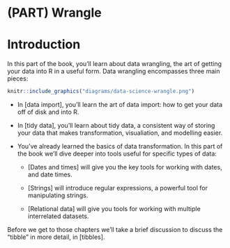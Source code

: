 # (PART) Wrangle {-}

# Introduction

In this part of the book, you'll learn about data wrangling, the art of getting your data into R in a useful form. Data wrangling encompasses three main pieces:

```r
knitr::include_graphics("diagrams/data-science-wrangle.png")
```

*   In [data import], you'll learn the art of data import: how to get your data 
    off of disk and into R.

*   In [tidy data], you'll learn about tidy data, a consistent way of storing your
    data that makes transformation, visualiation, and modelling easier.

*   You've already learned the basics of data transformation. In this part of the
    book we'll dive deeper into tools useful for specific types of data:

    * [Dates and times] will give you the key tools for working with 
      dates, and date times.
      
    * [Strings] will introduce regular expressions, a powerful tool for
      manipulating strings.
      
    * [Relational data] will give you tools for working with multiple
      interrelated datasets.

Before we get to those chapters we'll take a brief discussion to discuss the "tibble" in more detail, in [tibbles].

